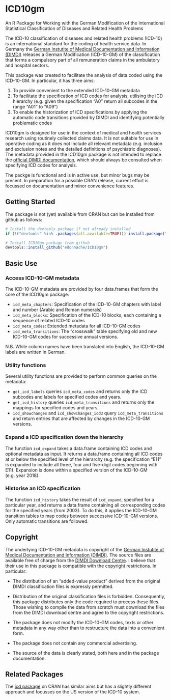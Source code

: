 # ICD10gm

An R Package for Working with the German Modification of the International Statistical Classification of Diseases and Related Health Problems

The ICD-10 classification of diseases and related health problems (ICD-10) is an international standard for the coding of health service data. In Germany the [German Instutite of Medical Documentation and Information (DIMDI)](https://www.dimdi.de) releases a German Modification (ICD-10-GM) of the classification that forms a compulsory part of all remuneration claims in the ambulatory and hospital sectors.

This package was created to facilitate the analysis of data coded using the ICD-10-GM. In particular, it has three aims:

1. To provide convenient to the extended ICD-10-GM metadata
2. To facilitate the specification of ICD codes for analysis, utilising the ICD hierarchy (e.g. given the specification "A0" return all subcodes in the range "A01" to "A09")
3. To enable the historization of ICD specifications by applying the automatic code transitions provided by DIMDI and identifying potentially problematic codes

ICD10gm is designed for use in the context of medical and health services research using routinely collected claims data. It is not suitable for use in operative coding as it does not include all relevant metadata (e.g. inclusion and exclusion notes and the detailed definitions of psychiatric diagnoses). The metadata provided in the ICD10gm package is not intended to replace the [official DIMDI documentation](https://www.dimdi.de/dynamic/de/klassifikationen/icd/icd-10-gm/), which should always be consulted when specifying ICD codes for analysis.

The packge is functional and is in active use, but minor bugs may be present. In preparation for a possible CRAN release, current effort is focussed on documentation and minor convenience features.

## Getting Started

The package is not (yet) available from CRAN but can be installed from github as follows:

```r
# Install the devtools package if not already installed
if (!("devtools" %in% .packages(all.available=TRUE))) install.package("devtools")

# Install ICD10gm package from github
devtools::install_github("edonnache/ICD10gm")
```

## Basic Use

### Access ICD-10-GM metadata 

The ICD-10-GM metadata are provided by four data.frames that form the core of the ICD10gm package:

- `icd_meta_chapters`: Specification of the ICD-10-GM chapters with label and number (Arabic and Roman numerals)
- `icd_meta_blocks`: Specification of the ICD-10 blocks, each containing a sequence of related ICD-10 codes
- `icd_meta_codes`: Extended metadata for all ICD-10-GM codes
- `icd_meta_transitions`: The "crosswalk" table specifying old and new ICD-10-GM codes for successive annual versions.

N.B. While column names have been translated into English, the ICD-10-GM labels are written in German.

### Utility functions

Several utility functions are provided to perform common queries on the metadata:

- `get_icd_labels` queries `icd_meta_codes` and returns only the ICD subcodes and labels for specified codes and years.
- `get_icd_history` queries `icd_meta_transitions` and returns only the mappings for specified codes and years.
- `icd_showchanges` and `icd_showchanges_icd3` query `icd_meta_transitions` and return entries that are affected by changes in the ICD-10-GM versions.
 
### Expand a ICD specification down the hierarchy

The function `icd_expand` takes a data.frame containing ICD codes and optional metadata as input. It returns a data.frame containing all ICD codes at or below the specified level of the hierarchy (e.g. the specification "E11" is expanded to include all three, four and five-digit codes beginning with E11). Expansion is done within a specified version of the ICD-10-GM (e.g. year 2018).

### Historise an ICD specification

The function `icd_history` takes the result of `icd_expand`, specified for a particular year, and returns a data.frame containing all corresponding codes for the specified years (from 2003). To do this, it applies the ICD-10-GM transition tables to map codes between successive ICD-10-GM versions. Only automatic transitions are followed.


## Copyright

The underlying ICD-10-GM metadata is copyright of the [German Instutite of Medical Documentation and Information (DIMDI)](https://www.dimdi.de). The source files are available free of charge from the [DIMDI Download Centre](https://www.dimdi.de/dynamic/de/klassifikationen/downloads/?dir=icd-10-gm). I believe that their use in this package is compatible with the copyright restrictions. In particular:

- The distribution of an "added-value product" derived from the original DIMDI classification files is expressly permitted.

- Distribution of the original classification files is forbidden. Consequently, this package distributes only the code required to process these files. Those wishing to compile the data from scratch must download the files from the DIMDI download centre and agree to the copyright restrictions.

- The package does not modify the ICD-10-GM codes, texts or other metadata in any way other than to restructure the data into a convenient form.

- The package does not contain any commercial advertising.

- The source of the data is clearly stated, both here and in the package documentation.



## Related Packages

The [icd package](https://cran.r-project.org/web/packages/icd/) on CRAN has similar aims but has a slightly different approach and focusses on the US version of the ICD-10 system.
